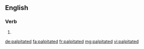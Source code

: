==English==

===Verb===
{{head|en}}

# {{en-past of|palpitate}}

[[de:palpitated]]
[[fa:palpitated]]
[[fr:palpitated]]
[[mg:palpitated]]
[[vi:palpitated]]